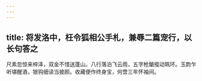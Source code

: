 ```yaml
---
---
---
```

title: 将发洛中，枉令狐相公手札，兼辱二篇宠行，以长句答之
---



尺素忽惊来梓泽，双金不惜送蓬山。八行落泊飞云雨，五字枪鎗摐动珮环。玉韵乍听堪醒酒，银钩细读当披颜。收藏便作终身宝，何啻三年怀袖间。